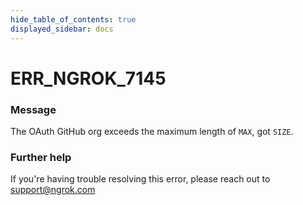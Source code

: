 ```yaml
---
hide_table_of_contents: true
displayed_sidebar: docs
---
```



# ERR_NGROK_7145

### Message

The OAuth GitHub org exceeds the maximum length of `MAX`, got `SIZE`.

### Further help

If you're having trouble resolving this error, please reach out to [support@ngrok.com](mailto:support@ngrok.com?subject=Help%20with%20ERR_NGROK_7145)

<ErrorDetails error="err_ngrok_7145" />

